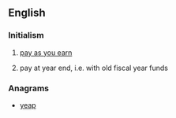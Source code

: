 {{also|paye|payé}}
==English==
{{wikipedia}}

===Initialism===
{{rfc-header|Initialism}}
{{head|en|initialism}}

# {{lb|en|British}} [[pay as you earn]]
# {{lb|en|Canadian}} pay at year end, i.e. with old fiscal year funds

===Anagrams===
* [[yeap#English|yeap]]